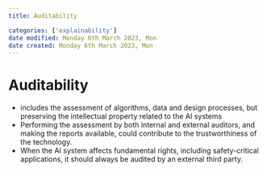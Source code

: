 ```yaml
---
title: Auditability

categories: ['explainability']
date modified: Monday 6th March 2023, Mon
date created: Monday 6th March 2023, Mon
---
```


# Auditability


- includes the assessment of algorithms, data and design processes, but preserving the intellectual property related to the AI systems
- Performing the assessment by both internal and external auditors, and making the reports available, could contribute to the trustworthiness of the technology.
- When the AI system affects fundamental rights, including safety-critical applications, it should always be audited by an external third party.



